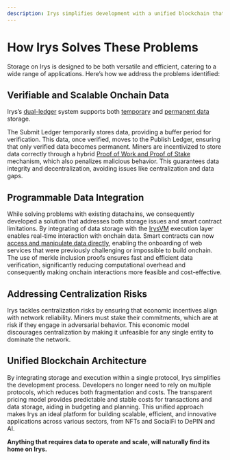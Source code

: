 ```yaml
---
description: Irys simplifies development with a unified blockchain that integrates storage and execution within a single protocol.
---
```


# How Irys Solves These Problems

Storage on Irys is designed to be both versatile and efficient, catering to a wide range of applications. Here’s how we address the problems identified:

## Verifiable and Scalable Onchain Data

Irys’s [dual-ledger](/protocol/ledgers) system supports both [temporary](/protocol/ledgers#term-data-ledgers) and [permanent data](/protocol/ledgers#permanent-data-publish-ledger) storage.

The Submit Ledger temporarily stores data, providing a buffer period for verification. This data, once verified, moves to the Publish Ledger, ensuring that only verified data becomes permanent. Miners are incentivized to store data correctly through a hybrid [Proof of Work and Proof of Stake](/protocol/pows) mechanism, which also penalizes malicious behavior. This guarantees data integrity and decentralization, avoiding issues like centralization and data gaps.

## Programmable Data Integration

While solving problems with existing datachains, we consequently developed a solution that addresses both storage issues and smart contract limitations. By integrating of data storage with the [IrysVM](/why-build-on-irys/irysvm) execution layer enables real-time interaction with onchain data. Smart contracts can now [access and manipulate data directly](/why-build-on-irys/programmable-data), enabling the onboarding of web services that were previously challenging or impossible to build onchain. The use of merkle inclusion proofs ensures fast and efficient data verification, significantly reducing computational overhead and consequently making onchain interactions more feasible and cost-effective.

## Addressing Centralization Risks

Irys tackles centralization risks by ensuring that economic incentives align with network reliability. Miners must stake their commitments, which are at risk if they engage in adversarial behavior. This economic model discourages centralization by making it unfeasible for any single entity to dominate the network.

## Unified Blockchain Architecture

By integrating storage and execution within a single protocol, Irys simplifies the development process. Developers no longer need to rely on multiple protocols, which reduces both fragmentation and costs. The transparent pricing model provides predictable and stable costs for transactions and data storage, aiding in budgeting and planning. This unified approach makes Irys an ideal platform for building scalable, efficient, and innovative applications across various sectors, from NFTs and SocialFi to DePIN and AI.

**Anything that requires data to operate and scale, will naturally find its home on Irys.**
